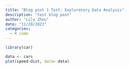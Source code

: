 ```yaml
---
title: "Blog post 1 Test: Exploratory Data Analysis"
description: "test blog post"
author: "Lily Zhou"
date: "11/20/2023"
categories:
  - R code
---
```


```r
library(car)

data <- cars
plot(speed~dist, data= data) 
```

